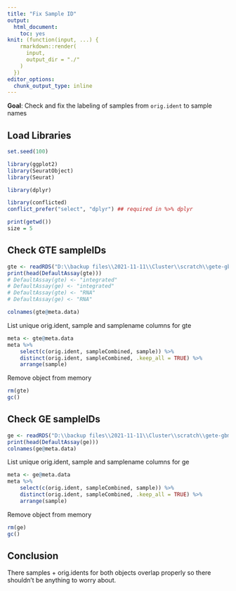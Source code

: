 ```yaml
---
title: "Fix Sample ID"
output:
  html_document:
    toc: yes
knit: (function(input, ...) {
    rmarkdown::render(
      input,
      output_dir = "./"
    )
  })
editor_options:
  chunk_output_type: inline
---
```


**Goal**: Check and fix the labeling of samples from `orig.ident` to sample names

## Load Libraries

```r
set.seed(100)

library(ggplot2)
library(SeuratObject)
library(Seurat)

library(dplyr)

library(conflicted)
conflict_prefer("select", "dplyr") ## required in %>% dplyr

print(getwd())
size = 5
```

## Check GTE sampleIDs

```r
gte <- readRDS("D:\\backup files\\2021-11-11\\Cluster\\scratch\\gete-gbm\\results\\GBM-GSC neuroblastoma TE\\2021-09-02\\gte_gbmscIntUmap-subtypes.rds")
print(head(DefaultAssay(gte)))
# DefaultAssay(gte) <- "integrated"
# DefaultAssay(ge) <- "integrated"
# DefaultAssay(gte) <- "RNA"
# DefaultAssay(ge) <- "RNA"

colnames(gte@meta.data)
```

List unique orig.ident, sample and samplename columns for gte

```r
meta <- gte@meta.data
meta %>% 
    select(c(orig.ident, sampleCombined, sample)) %>% 
    distinct(orig.ident, sampleCombined, .keep_all = TRUE) %>% 
    arrange(sample)
```

Remove object from memory

```r
rm(gte)
gc()
```

## Check GE sampleIDs

```r
ge <- readRDS("D:\\backup files\\2021-11-11\\Cluster\\scratch\\gete-gbm\\results\\GBM-GSC neuroblastoma TE\\2021-09-02\\ge_gbmscIntUmap-subtypes.rds")
print(head(DefaultAssay(ge)))
colnames(ge@meta.data)
```

List unique orig.ident, sample and samplename columns for ge

```r
meta <- ge@meta.data
meta %>% 
    select(c(orig.ident, sampleCombined, sample)) %>% 
    distinct(orig.ident, sampleCombined, .keep_all = TRUE) %>% 
    arrange(sample)
```

Remove object from memory

```r
rm(ge)
gc()
```

## Conclusion

There samples + orig.idents for both objects overlap properly so there shouldn't be anything to worry about.
